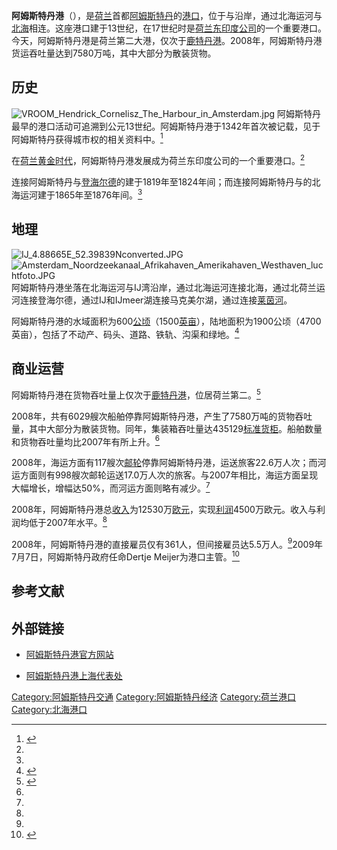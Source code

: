{{Infobox Port
| name               = 阿姆斯特丹港
| image              = 
| imagesize          = 
| caption            = 
<!-- Location -->
| country            = [[荷兰|荷兰]]
| location           = [[阿姆斯特丹|阿姆斯特丹]]
| coordinates        = {{coord|52.4120|4.8079}}
| locode = NLAMS
<!-- Details -->
| opened             = 13世纪
| operated           = 
| owner              = 
| type               = 
| sizewater          = {{convert|600|ha|acre|abbr=on|lk=on}}
| sizeland           = {{convert|1900|ha|acre|abbr=on|lk=on}}
| size               = 
| berths             = 
| wharfs             = 
| piers              = 
| employees          = 361（2008年）
| leadershiptitle    = 主管
| leader             = Dertje Meijer
| blankdetailstitle1 = 
| blankdetails1      = 
| blankdetailstitle2 = 
| blankdetails2      = 
| blankdetailstitle3 = 
| blankdetails3      = 
<!-- Statistics -->
| arrivals           = {{increase}} 6029海船（2008年）
| cargotonnage       = {{increase}} 7580万吨（2008年）
| containervolume    = {{increase}} 435129 [[20呎标准货柜|标准货柜]]（2008年）
| cargovalue         = 
| passengertraffic   = {{increase}} 海运22.6万、河运17.0万（2008年）
| revenue            = {{decrease}} 12530万[[欧元|欧元]]（2008年）
| profit             = {{decrease}} 4500万[[欧元|欧元]]（2008年）
| blankstatstitle1   = 
| blankstats1        = 
| blankstatstitle2   = 
| blankstats2        = 
| blankstatstitle3   = 
| blankstats3        = 
| website            = http://www.amsterdamports.nl/
}}
'''阿姆斯特丹港'''（{{lang-nl|Haven Amsterdam}}），是[[荷兰|荷兰]]首都[[阿姆斯特丹|阿姆斯特丹]]的[[港口|港口]]，位于{{Link-en|艾湾|IJ (bay)}}与{{Link-en|北海运河|North Sea Canal}}沿岸，通过北海运河与[[北海_(大西洋)|北海]]相连。这座港口建于13世纪，在17世纪时是[[荷兰东印度公司|荷兰东印度公司]]的一个重要港口。今天，阿姆斯特丹港是荷兰第二大港，仅次于[[鹿特丹港|鹿特丹港]]。2008年，阿姆斯特丹港货运吞吐量达到7580万吨，其中大部分为散装货物。

== 历史 ==
[[File:VROOM_Hendrick_Cornelisz_The_Harbour_in_Amsterdam.jpg|thumb]]
阿姆斯特丹最早的港口活动可追溯到公元13世纪。阿姆斯特丹港于1342年首次被记载，见于阿姆斯特丹获得城市权的相关资料中。<ref name="history">{{cite web|url=http://www.amsterdamports.nl/smartsite1167.dws |title=The port of Amsterdam |publisher=阿姆斯特丹港 |date= |accessdate=2009年8月9日 |language=en |deadurl=yes |archiveurl=https://web.archive.org/web/20100309210802/http://www.amsterdamports.nl/smartsite1167.dws |archivedate=2010年3月9日 }}</ref>

在[[荷兰黄金时代|荷兰黄金时代]]，阿姆斯特丹港发展成为荷兰东印度公司的一个重要港口。<ref name="history"/>

连接阿姆斯特丹与[[登海尔德|登海尔德]]的{{Link-en|北荷兰运河|Noordhollandsch Kanaal}}建于1819年至1824年间；而连接阿姆斯特丹与{{Link-en|艾默伊登|IJmuiden}}的北海运河建于1865年至1876年间。<ref name="history"/>

== 地理 ==
[[File:IJ_4.88665E_52.39839Nconverted.JPG|thumb]]
[[File:Amsterdam_Noordzeekanaal_Afrikahaven_Amerikahaven_Westhaven_luchtfoto.JPG|thumb]]
阿姆斯特丹港坐落在北海运河与IJ湾沿岸，通过北海运河连接北海，通过北荷兰运河连接登海尔德，通过IJ和IJmeer湖连接马克美尔湖，通过{{Link-en|阿姆斯特丹－莱茵运河|Amsterdam-Rhine Canal}}连接[[莱茵河|莱茵河]]。

阿姆斯特丹港的水域面积为600[[公顷|公顷]]（1500[[英亩|英亩]]），陆地面积为1900公顷（4700英亩），包括了不动产、码头、道路、铁轨、沟渠和绿地。<ref name="annualreport2008">{{cite web|url=http://poa.80db.nl/assets/Jaarverslag_POA_V1_ENG_1704.pdf |title=Annual report 2008 |publisher=阿姆斯特丹港 |date= |accessdate=2009年7月17日 |language=en |format=PDF |deadurl=yes |archiveurl=https://web.archive.org/web/20110724143331/http://poa.80db.nl/assets/Jaarverslag_POA_V1_ENG_1704.pdf |archivedate=2011年7月24日 }}</ref>

== 商业运营 ==
阿姆斯特丹港在货物吞吐量上仅次于[[鹿特丹港|鹿特丹港]]，位居荷兰第二。<ref>{{cite web |url=http://www.havenraad.nl/images/Jaarverslag%202008%20definitief%20compleet_tcm226-246236.pdf |title=Jaarverslag 2008 |publisher=Nationale Havenraad |date= |accessdate=2009年7月23日 |language=nl |format=PDF |deadurl=yes |archiveurl=https://web.archive.org/web/20110724153457/http://www.havenraad.nl/images/Jaarverslag%202008%20definitief%20compleet_tcm226-246236.pdf |archivedate=2011年7月24日 }}</ref>

2008年，共有6029艘次船舶停靠阿姆斯特丹港，产生了7580万吨的货物吞吐量，其中大部分为散装货物。同年，集装箱吞吐量达435129[[20呎标准货柜|标准货柜]]。船舶数量和货物吞吐量均比2007年有所上升。<ref name="annualreport2008"/>

2008年，海运方面有117艘次[[邮轮|邮轮]]停靠阿姆斯特丹港，运送旅客22.6万人次；而河运方面则有998艘次邮轮运送17.0万人次的旅客。与2007年相比，海运方面呈现大幅增长，增幅达50%，而河运方面则略有减少。<ref name="annualreport2008"/>

2008年，阿姆斯特丹港总[[收入|收入]]为12530万[[欧元|欧元]]，实现[[利润|利润]]4500万欧元。收入与利润均低于2007年水平。<ref name="annualreport2008"/>

2008年，阿姆斯特丹港的直接雇员仅有361人，但间接雇员达5.5万人。<ref name="annualreport2008"/>2009年7月7日，阿姆斯特丹政府任命Dertje Meijer为港口主管。<ref>{{cite web|url=http://www.amsterdamports.nl/smartsite22206.dws |title=Dertje Meijer, new director Port of Amsterdam |publisher=阿姆斯特丹港 |date=2009年7月7日 |accessdate=2009年8月9日 |language=en }}{{dead link|date=六月 2017 |bot=InternetArchiveBot }}</ref>

== 参考文献 ==
{{reflist|2}}

== 外部链接 ==
{{commonscat|Port of Amsterdam}}
* {{Nl icon}}{{En icon}}[http://www.amsterdamports.nl/ 阿姆斯特丹港官方网站]
* {{Zh icon}}[https://web.archive.org/web/20090610155035/http://www.portofamsterdam.cn/ 阿姆斯特丹港上海代表处]

[[Category:阿姆斯特丹交通|Category:阿姆斯特丹交通]]
[[Category:阿姆斯特丹经济|Category:阿姆斯特丹经济]]
[[Category:荷兰港口|Category:荷兰港口]]
[[Category:北海港口|Category:北海港口]]